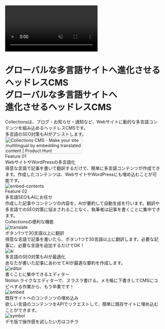 
<ContactButton
  title="お問い合わせ"
  url="https://collectionscms.notion.site/15728b1165c68127a17adea12818b022"
/>
<div className="relative bg-black text-white py-2 flex justify-center items-start">
  <video
    autoPlay
    muted
    loop
    playsInline
    className="absolute top-0 left-0 w-full h-full object-cover z-0"
  >
    <source src="https://cdn.collections.dev/docs/mv.mp4" type="video/mp4" />
  </video>
  <div className="absolute top-0 left-0 w-full h-full bg-black opacity-[80%] z-1" />
  <div className="relative w-full lg:w-[90rem] px-5 lg:px-8 z-1">
    <div className="mt-16 lg:mt-20 mb-12 lg:mb-16">
      <h1 className="text-4xl md:text-6xl font-bold">
        <div className="leading-relaxed block lg:hidden">
          グローバルな多言語サイトへ進化させるヘッドレスCMS
        </div>
        <div className="leading-snug hidden lg:block">グローバルな多言語サイトへ</div>
        <div className="leading-snug mt-2 hidden lg:block">進化させるヘッドレスCMS</div>
      </h1>
      <div className="mt-3 md:mt-10 text-xl leading-loose tracking-wider">
        Collectionsは、ブログ・お知らせ・通知など、Webサイトに動的な多言語コンテンツを組み込めるヘッドレスCMSです。
      </div>
      <div className="text-xl leading-loose tracking-wider">
        多言語のSEO対策もAIがアシストします。
      </div>
      <div className="mt-7 md:mt-14 flex justify-center md:block">
        <div className='flex flex-col md:flex-row items-center gap-4 md:gap-8'>
          <RegisterButton title={'に登録して利用を開始'} isWide={false} />
          <a
            href="https://www.producthunt.com/posts/collections-cms?embed=true&utm_source=badge-featured&utm_medium=badge&utm_souce=badge-collections&#0045;cms"
            target="_blank"
          >
            <img
              src="https://api.producthunt.com/widgets/embed-image/v1/featured.svg?post_id=428882&theme=light"
              alt="Collections&#0032;CMS - Make&#0032;your&#0032;site&#0032;multilingual&#0032;by&#0032;embedding&#0032;translated&#0032;content | Product Hunt"
              width="250"
              height="54"
            />
          </a>
        </div>
      </div>
    </div>

  </div>
</div>
<div className="py-2 flex justify-center items-start">
  <div className="w-full lg:w-[90rem] px-5 lg:px-8 pt-7 md:pt-16 pb-10 md:pb-20">
    <div>
      <div className="text-subtitle">Feature 01</div>
      <div className="text-heading-sp md:text-heading leading-narrow mt-2">
        WebサイトやWordPressの多言語化
      </div>
      <div className="text-md md:text-xl leading-relaxed mt-4">
        得意な言語で記事を書いて翻訳するだけで、簡単に多言語コンテンツが作成できます。作成したコンテンツは、WebサイトやWordPressにも埋め込むことが可能です。
      </div>
      <Image src={embedContentsJa} alt="embed-contents" className="h-64 mx-auto mt-9" />
    </div>
    <div className="mt-12">
      <div className="text-subtitle">Feature 02</div>
      <div className="text-heading-sp md:text-heading leading-narrow mt-2">
        多言語SEOもAIにお任せ
      </div>
      <div className="text-md md:text-xl leading-relaxed mt-4">
        作成した記事やコンテンツの内容を、AIが要約して自動生成を行います。翻訳や多言語でのSEO対策に悩まされることなく、執筆者は記事を書くことに集中できます。
      </div>
    </div>
  </div>
</div>
<div className="py-2 flex justify-center items-start bg-feature w-full">
  <div className="w-full lg:w-[90rem] px-5 lg:px-8 pt-7 md:pt-16 pb-10 md:pb-20">
    <div className="text-heading-sp md:text-heading leading-narrow mt-2 text-feature">
      Collectionsの便利な機能
    </div>
    <div className="grid grid-cols-2 lg:grid-cols-4 gap-6 lg:gap-12 mt-6 md:mt-12">
      <div className="flex flex-col gap-5">
        <Image src={featureTranslate} alt="translate" className="h-36 mx-auto" />
        <div className="text-xl md:text-feature-subtitle text-feature">
          ボタン1つで30言語以上に翻訳
        </div>
        <div className="leading-relaxed">
          得意な言語で記事を書いたら、ボタン1つで30言語以上に翻訳します。必要な記事に、必要な言語を追加するだけでOK！
        </div>
      </div>
      <div className="flex flex-col gap-5">
        <Image src={featureAi} alt="ai" className="h-36 mx-auto" />
        <div className="text-xl md:text-feature-subtitle text-feature">
          多言語のSEO対策もAIが最適化
        </div>
        <div className="leading-relaxed">
          あなたが書いた記事にあわせてAIが最適な要約を作成します。
        </div>
      </div>
      <div className="flex flex-col gap-5">
        <Image src={featureEditor} alt="editor" className="h-36 mx-auto" />
        <div className="text-xl md:text-feature-subtitle text-feature">
          書くことに集中できるエディター
        </div>
        <div className="leading-relaxed">
          Notion
          ライクなエディターで、スラスラ書ける。メモ帳に下書きしてCMSにコピペする作業から、もう卒業です！
        </div>
      </div>
      <div className="flex flex-col gap-5">
        <Image src={featureEmbed} alt="embed" className="h-36 mx-auto" />
        <div className="text-xl md:text-feature-subtitle text-feature">
          既存サイトへのコンテンツの埋め込み
        </div>
        <div className="leading-relaxed">
          欲しい言語のコンテンツをAPIでリクエストして、簡単に既存サイトに埋め込むことができます。
        </div>
      </div>
    </div>
    <div className="flex flex-col justify-center items-center mt-16">
      <div>
        <RegisterButton title={'に登録して利用を開始'} isWide={true} />
      </div>
      <div className="mt-10">
        <Link
          href="https://app.collectionsdemo.live/admin"
          target="_blank"
          rel="noopener noreferrer"
          className="underline hover:no-underline underline-offset-4"
        >
          <div className="flex flex-row items-center gap-2">
            <Image src={symbol} alt="symbol" className="h-8 w-auto" />
            <div>デモ版で操作感を試したい方はコチラ</div>
          </div>
        </Link>
      </div>
    </div>
  </div>
</div>
